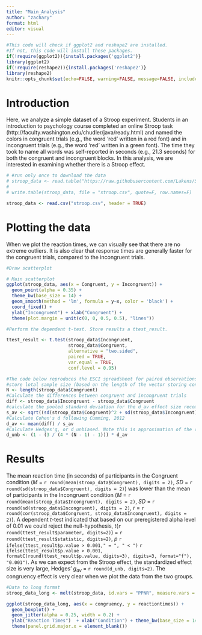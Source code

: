 ```yaml
---
title: "Main_Analysis"
author: "zachary"
format: html
editor: visual
---
```



```r
#This code will check if ggplot2 and reshape2 are installed. 
#If not, this code will install these packages.
if(!require(ggplot2)){install.packages('ggplot2')}
library(ggplot2)
if(!require(reshape2)){install.packages('reshape2')}
library(reshape2)
knitr::opts_chunk$set(echo=FALSE, warning=FALSE, message=FALSE, include=TRUE)
```

# Introduction

Here, we analyze a simple dataset of a Stroop experiment. Students in an introduction to psychology course completed an online Stroop task (http://faculty.washington.edu/chudler/java/ready.html) and named the colors in congruent trials (e.g., the word 'red' written in a red font) and in incongruent trials (e.g., the word 'red' written in a green font). The time they took to name all words was self-reported in seconds (e.g., 21.3 seconds) for both the congruent and incongruent blocks. In this analysis, we are interested in examining whether there is a Stroop effect. 

```r
# #run only once to download the data
# stroop_data <- read.table("https://raw.githubusercontent.com/Lakens/Stroop/master/stroop.txt", sep = "\t", header = TRUE)
# 
# write.table(stroop_data, file = "stroop.csv", quote=F, row.names=F)

stroop_data <- read.csv("stroop.csv", header = TRUE)
```

# Plotting the data

When we plot the reaction times, we can visually see that there are no extreme outliers. It is also clear that response times are generally faster for the congruent trials, compared to the incongruent trials. 

```r
#Draw scatterplot

# Main scatterplot
ggplot(stroop_data, aes(x = Congruent, y = Incongruent)) + 
  geom_point(alpha = 0.35) +
  theme_bw(base_size = 14) +
  geom_smooth(method = 'lm', formula = y~x, color = 'black') + 
  coord_fixed() + 
  ylab("Incongruent") + xlab("Congruent") +
  theme(plot.margin = unit(c(0, 0, 0.5, 0.5), "lines"))
```

```r
#Perform the dependent t-test. Store results a ttest_result.

ttest_result <- t.test(stroop_data$Incongruent, 
                       stroop_data$Congruent, 
                       alternative = "two.sided", 
                       paired = TRUE, 
                       var.equal = TRUE, 
                       conf.level = 0.95)

#The code below reproduces the ESCI spreadsheet for paired observations by Cumming (2012).
#store lotal sample size (based on the length of the vector storing congruent RT's)
N <- length(stroop_data$Congruent)
#Calculate the differences between congruent and incongruent trials
diff <- stroop_data$Incongruent - stroop_data$Congruent
#calculate the pooled standard deviation for the d_av effect size recommended by Cumming. 
s_av <- sqrt((sd(stroop_data$Congruent)^2 + sd(stroop_data$Incongruent)^2) / 2) 
#Calculate Cohen's d following Cumming, 2012
d_av <- mean(diff) / s_av
#Calculate Hedges'g, or d_unbiased. Note this is approximation of the correction for Hedges'g.
d_unb <- (1 - (3 / (4 * (N - 1) - 1))) * d_av 

```

# Results

The mean reaction time (in seconds) of participants in the Congruent condition (*M* = `r round(mean(stroop_data$Congruent), digits = 2)`, *SD* = `r round(sd(stroop_data$Congruent), digits = 2)`)  was lower than the mean of participants in the Incongruent condition (*M* = `r round(mean(stroop_data$Incongruent), digits = 2)`, *SD* = `r round(sd(stroop_data$Incongruent), digits = 2)`, *r* = `r round(cor(stroop_data$Congruent, stroop_data$Incongruent), digits = 2)`). A dependent *t*-test indicated that based on our preregistered alpha level of 0.01 we could reject the null-hypothesis, *t*(`r round(ttest_result$parameter, digits=2)`) = `r round(ttest_result$statistic, digits=2)`, *p* `r ifelse(ttest_result$p.value > 0.001," = ", " < ")` `r ifelse(ttest_result$p.value > 0.001, formatC(round(ttest_result$p.value, digits=3), digits=3, format="f"), "0.001")`. As we can expect from the Stroop effect, the standardized effect size is very large, Hedges' *g~av~* = `r round(d_unb, digits=2)`. The congruency effect is very clear when we plot the data from the two groups.

```r
#Data to long format
stroop_data_long <- melt(stroop_data, id.vars = "PPNR", measure.vars = c("Congruent", "Incongruent"), variable.name = "congruency", value.name = "reactiontimes")

ggplot(stroop_data_long, aes(x = congruency, y = reactiontimes)) +
  geom_boxplot() + 
  geom_jitter(alpha = 0.25, width = 0.2) +
  ylab("Reaction Times")  + xlab("Condition") + theme_bw(base_size = 14) + 
  theme(panel.grid.major.x = element_blank())
```
